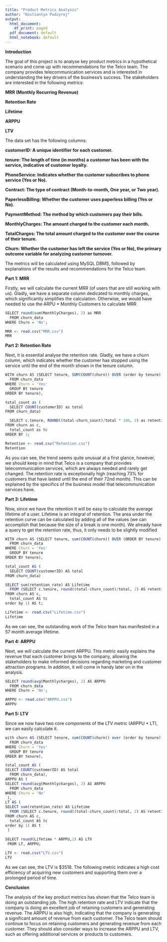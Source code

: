---
title: "Product Metrics Analysis"
author: "Kostiantyn Pudzyrej"
output:
  html_document:
    df_print: paged
  pdf_document: default
  html_notebook: default
---

**Introduction**

  The goal of this project is to analyse key product metrics in a hypothetical scenario and come up with recommendations for the Telco team. The company provides telecommunication services and is interested in understanding the key drivers of the business's success. The stakeholders are interested in the following metrics:

**MRR (Monthly Recurring Revenue)**

**Retention Rate**

**Lifetime**

**ARPPU**

**LTV**

The data set has the following columns: 

**customerID: A unique identifier for each customer.**

**tenure: The length of time (in months) a customer has been with the service, indicative of customer loyalty.**

**PhoneService: Indicates whether the customer subscribes to phone service (Yes or No).**

**Contract: The type of contract (Month-to-month, One year, or Two year).**

**PaperlessBilling: Whether the customer uses paperless billing (Yes or No).**

**PaymentMethod: The method by which customers pay their bills.**

**MonthlyCharges: The amount charged to the customer each month.**

**TotalCharges: The total amount charged to the customer over the course of their tenure.**

**Churn: Whether the customer has left the service (Yes or No), the primary outcome variable for analyzing customer turnover.**

  The metrics will be calculated using MySQL DBMS, followed by explanations of the results and recommendations for the Telco team.

**Part 1: MRR**

  Firstly, we will calculate the current MRR (of users that are still working with us). Gladly, we have a separate column dedicated to monthly charges, which significantly simplifies the calculation. Otherwise, we would have needed to use the ARPU * Monthly Customers to calculate MRR

```{r}
SELECT round(sum(MonthlyCharges), 2) as MRR
  FROM churn_data
WHERE Churn = 'No';
```

```{r echo=FALSE}
MRR <- read.csv("MRR.csv")
MRR
```

**Part 2: Retention Rate**

  Next, it is essential analyse the retention rate. Gladly, we have a churn column, which indicates whether the customer has stopped using the service until the end of the month shown in the tenure column.

```{r}
WITH churn AS (SELECT tenure, SUM(COUNT(churn)) OVER (order by tenure) AS churn_count
  FROM churn_data
WHERE Churn = 'Yes'
  GROUP BY tenure
ORDER BY tenure),

total_count as (
  SELECT COUNT(customerID) as total
FROM churn_data)

  SELECT c.tenure, ROUND((total-churn_count)/total * 100, 2) as retention_rate
FROM churn as c, 
  total_count as tc
ORDER BY 1;
```

```{r echo=FALSE}
Retention <- read.csv("Retention.csv")
Retention
```

  As you can see, the trend seems quite unusual at a first glance, however, we should keep in mind that Telco is a company that provides telecommunication services, which are always needed and rarely get changed. The retention rate is exceptionally high (reaching 73% for customers that have lasted until the end of their 72nd month). This can be explained by the specifics of the business model that telecommunication services have.

**Part 3: Lifetime**

  Now, since we have the retention it will be easy to calculate the average lifetime of a user. Lifetime is an integral of retention. The area under the retention curve can be calculated by adding all of the values (we can accomplish that because the size of a break is one month). We already have a query to get the retention rate, thus, it only needs to be slightly modified

```{r}
WITH churn AS (SELECT tenure, sum(COUNT(churn)) OVER (ORDER BY tenure) AS churn_count
  FROM churn_data
WHERE Churn = 'Yes'
  GROUP BY tenure
ORDER BY tenure),

total_count AS (
  SELECT COUNT(customerID) AS total
FROM churn_data)

SELECT sum(retention_rate) AS Lifetime
  FROM (SELECT c.tenure, round((total-churn_count)/total, 2) AS retention_rate
FROM churn AS c, 
  total_count AS tc
order by 1) AS t;
```

```{r echo=FALSE}
Lifetime <- read.csv("Lifetime.csv")
Lifetime
```

  As we can see, the outstanding work of the Telco team has manifested in a 57 month average lifetime.

**Part 4: ARPPU**

  Next, we will calculate the current ARPPU. This metric easily explains the revenue that each customer brings to the company, allowing the stakeholders to make informed decisions regarding marketing and customer attraction programs. In addition, it will come in handy later on in the analysis.

```{r}
SELECT round(avg(Monthlycharges), 2) AS ARPPU
  FROM churn_data
WHERE Churn = 'No';

```

```{r echo=FALSE}
ARPPU <- read.csv("ARPPU.csv")
ARPPU
```
**Part 5: LTV**

  Since we now have two core components of the LTV metric (ARPPU * LT), we can easily calculate it.

```{r}
with churn AS (SELECT tenure, sum(COUNT(churn)) over (order by tenure) AS churn_count
  FROM churn_data
WHERE Churn = 'Yes'
  GROUP BY tenure
ORDER BY tenure),

total_count AS (
SELECT COUNT(customerID) AS total
  FROM churn_data),
ARPPU AS (
SELECT round(avg(Monthlycharges), 2) AS ARPPU
  FROM churn_data
WHERE Churn = 'No'
 ), 
LT AS (
SELECT sum(retention_rate) AS Lifetime
  FROM (SELECT c.tenure, round((total-churn_count)/total, 2) AS retention_rate
FROM churn AS c, 
  total_count AS tc
order by 1) AS t
 )
 
SELECT round(Lifetime * ARPPU,2) AS LTV
 FROM LT, ARPPU;
```

```{r echo=FALSE}
LTV <- read.csv("LTV.csv")
LTV
```
  As we can see, the LTV is $3518. The following metric indicates a high cost efficiency of  acquiring new customers and supporting them over a prolonged period of time.
 
**Conclusion**

  The analysis of the key product metrics has shown that the Telco team is doing an outstanding job.  The high retention rate and LTV indicate that the company is doing an excellent job of retaining customers and generating revenue. The ARPPU is also high, indicating that the company is generating a significant amount of revenue from each customer. The Telco team should continue to focus on retaining customers and generating revenue from each customer. They should also consider ways to increase the ARPPU and LTV, such as offering additional services or products to customers.